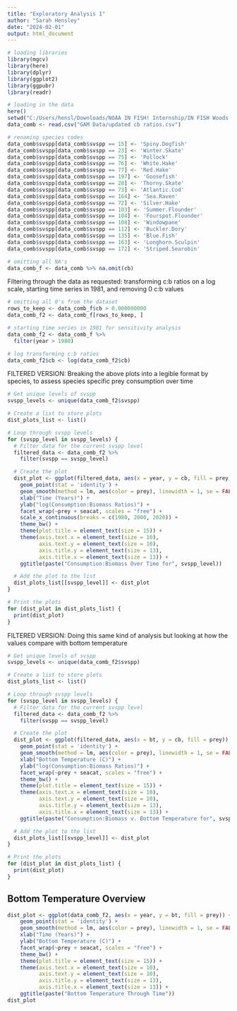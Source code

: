 ```yaml
---
title: "Exploratory Analysis 1"
author: "Sarah Hensley"
date: "2024-02-01"
output: html_document
---
```


```r
# loading libraries
library(mgcv)
library(here)
library(dplyr)
library(ggplot2)
library(ggpubr)
library(readr)

# loading in the data
here()
setwd("C:/Users/hensl/Downloads/NOAA IN FISH! Internship/IN FISH Woods Hole Project")
data_comb <- read.csv("GAM Data/updated cb ratios.csv")

# renaming species codes
data_comb$svspp[data_comb$svspp == 15] <- 'Spiny.Dogfish'
data_comb$svspp[data_comb$svspp == 23] <- 'Winter.Skate'
data_comb$svspp[data_comb$svspp == 75] <- 'Pollock'
data_comb$svspp[data_comb$svspp == 76] <- 'White.Hake'
data_comb$svspp[data_comb$svspp == 77] <- 'Red.Hake'
data_comb$svspp[data_comb$svspp == 197] <- 'Goosefish'
data_comb$svspp[data_comb$svspp == 28] <- 'Thorny.Skate'
data_comb$svspp[data_comb$svspp == 73] <- 'Atlantic.Cod'
data_comb$svspp[data_comb$svspp == 164] <- 'Sea.Raven'
data_comb$svspp[data_comb$svspp == 72] <- 'Silver.Hake'
data_comb$svspp[data_comb$svspp == 103] <- 'Summer.Flounder'
data_comb$svspp[data_comb$svspp == 104] <- 'Fourspot.Flounder'
data_comb$svspp[data_comb$svspp == 108] <- 'Windowpane'
data_comb$svspp[data_comb$svspp == 112] <- 'Buckler.Dory'
data_comb$svspp[data_comb$svspp == 135] <- 'Blue.Fish'
data_comb$svspp[data_comb$svspp == 163] <- 'Longhorn.Sculpin'
data_comb$svspp[data_comb$svspp == 172] <- 'Striped.Searobin'

# omitting all NA's
data_comb_f <- data_comb %>% na.omit(cb)
```

Filtering through the data as requested: transforming c:b ratios on a log scale, starting time series in 1981, and removing 0 c:b values

```r
# omitting all 0's from the dataset
rows_to_keep <- data_comb_f$cb > 0.000000000
data_comb_f2 <- data_comb_f[rows_to_keep, ]

# starting time series in 1981 for sensitivity analysis
data_comb_f2 <- data_comb_f %>% 
  filter(year > 1980)

# log transforming c:b ratios 
data_comb_f2$cb <- log(data_comb_f2$cb)
```

FILTERED VERSION: Breaking the above plots into a legible format by species, to assess species specific prey consumption over time

```r
# Get unique levels of svspp
svspp_levels <- unique(data_comb_f2$svspp)

# Create a list to store plots
dist_plots_list <- list()

# Loop through svspp levels
for (svspp_level in svspp_levels) {
  # Filter data for the current svspp level
  filtered_data <- data_comb_f2 %>%
    filter(svspp == svspp_level)

  # Create the plot
  dist_plot <- ggplot(filtered_data, aes(x = year, y = cb, fill = prey)) +
    geom_point(stat = 'identity') +
    geom_smooth(method = lm, aes(color = prey), linewidth = 1, se = FALSE) +
    xlab("Time (Years)") +
    ylab("log(Consumption:Biomass Ratios)") + 
    facet_wrap(~prey + seacat, scales = "free") +
    scale_x_continuous(breaks = c(1980, 2000, 2020)) +
    theme_bw() +
    theme(plot.title = element_text(size = 15)) +
    theme(axis.text.x = element_text(size = 10), 
          axis.text.y = element_text(size = 10),
          axis.title.y = element_text(size = 13),
          axis.title.x = element_text(size = 13)) +
    ggtitle(paste("Consumption:Biomass Over Time for", svspp_level))

  # Add the plot to the list
  dist_plots_list[[svspp_level]] <- dist_plot
}

# Print the plots
for (dist_plot in dist_plots_list) {
  print(dist_plot)
}

```

FILTERED VERSION: Doing this same kind of analysis but looking at how the values compare with bottom temperature

```r
# Get unique levels of svspp
svspp_levels <- unique(data_comb_f2$svspp)

# Create a list to store plots
dist_plots_list <- list()

# Loop through svspp levels
for (svspp_level in svspp_levels) {
  # Filter data for the current svspp level
  filtered_data <- data_comb_f2 %>%
    filter(svspp == svspp_level)

  # Create the plot
  dist_plot <- ggplot(filtered_data, aes(x = bt, y = cb, fill = prey)) +
    geom_point(stat = 'identity') +
    geom_smooth(method = lm, aes(color = prey), linewidth = 1, se = FALSE) +
    xlab("Bottom Temperature (C)") +
    ylab("log(Consumption:Biomass Ratios)") + 
    facet_wrap(~prey + seacat, scales = "free") +
    theme_bw() +
    theme(plot.title = element_text(size = 15)) +
    theme(axis.text.x = element_text(size = 10), 
          axis.text.y = element_text(size = 10),
          axis.title.y = element_text(size = 13),
          axis.title.x = element_text(size = 13)) +
    ggtitle(paste("Consumption:Biomass v. Bottom Temperature for", svspp_level))

  # Add the plot to the list
  dist_plots_list[[svspp_level]] <- dist_plot
}

# Print the plots
for (dist_plot in dist_plots_list) {
  print(dist_plot)
}

```

## Bottom Temperature Overview
```r
dist_plot <- ggplot(data_comb_f2, aes(x = year, y = bt, fill = prey)) +
    geom_point(stat = 'identity') +
    geom_smooth(method = lm, aes(color = prey), linewidth = 1, se = FALSE) +
    xlab("Time (Years)") +
    ylab("Bottom Temperature (C)") + 
    facet_wrap(~prey + seacat, scales = "free") +
    theme_bw() +
    theme(plot.title = element_text(size = 15)) +
    theme(axis.text.x = element_text(size = 10), 
          axis.text.y = element_text(size = 10),
          axis.title.y = element_text(size = 13),
          axis.title.x = element_text(size = 13)) +
    ggtitle(paste("Bottom Temperature Through Time"))
dist_plot
```



